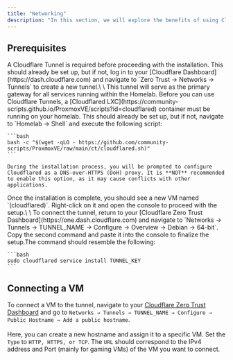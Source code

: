 ```yaml
---
title: "Networking"
description: "In this section, we will explore the benefits of using Cloudflare Tunnels for securing and optimizing remote access to the Homelab. We will also cover the setup process and best practices to ensure a secure and reliable connection."
---
```


## Prerequisites

<AccordionGroup>
  <Accordion title="Tunnel" icon="ethernet">
    A Cloudflare Tunnel is required before proceeding with the installation. This should already be set up, but if not, log in to your [Cloudflare Dashboard](https://dash.cloudflare.com) and navigate to `Zero Trust → Networks → Tunnels` to create a new tunnel.\
    \
    This tunnel will serve as the primary gateway for all services running within the Homelab.
  </Accordion>
  <Accordion title="Cloudflared LXC" icon="cloudflare">
    Before you can use Cloudflare Tunnels, a [Cloudflared LXC](https://community-scripts.github.io/ProxmoxVE/scripts?id=cloudflared) container must be running on your homelab. This should already be set up, but if not, navigate to `Homelab → Shell` and execute the following script:

    ```bash
    bash -c "$(wget -qLO - https://github.com/community-scripts/ProxmoxVE/raw/main/ct/cloudflared.sh)"
    ```

    During the installation process, you will be prompted to configure Cloudflared as a DNS-over-HTTPS (DoH) proxy. It is **NOT** recommended to enable this option, as it may cause conflicts with other applications.
  </Accordion>
  <Accordion title="Connecting to the tunnel" icon="network-wired">
    Once the installation is complete, you should see a new VM named `(cloudflared)`. Right-click on it and open the console to proceed with the setup.\
    \
    To connect the tunnel, return to your [Cloudflare Zero Trust Dashboard](https://one.dash.cloudflare.com) and navigate to `Networks → Tunnels → TUNNEL_NAME → Configure → Overview → Debian → 64-bit`. Copy the second command and paste it into the console to finalize the setup.The command should resemble the following:

    ```bash
    sudo cloudflared service install TUNNEL_KEY
    ```
  </Accordion>
</AccordionGroup>

## Connecting a VM

To connect a VM to the tunnel, navigate to your [Cloudflare Zero Trust Dashboard](https://one.dash.cloudflare.com) and go to `Networks → Tunnels → TUNNEL_NAME → Configure → Public Hostname → Add a public hostname`.\
\
Here, you can create a new hostname and assign it to a specific VM. Set the `Type` to `HTTP, HTTPS, or TCP`. The `URL` should correspond to the IPv4 address and Port (mainly for gaming VMs) of the VM you want to connect.